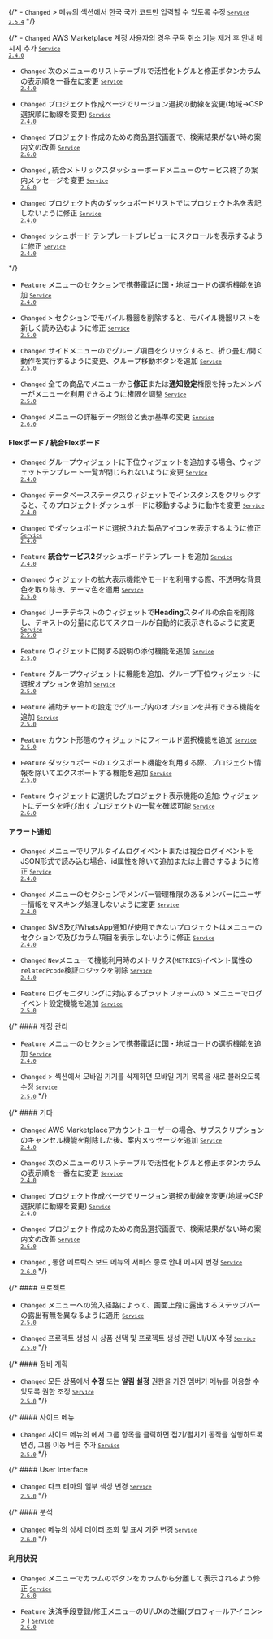 {/* - <code class="Changed">Changed</code> <Cmdname sid="MNU07360" className="uitext" /> &gt; <Cmdname sid="side_accountManagement" className="uitext" /> 메뉴의 <Cmdname sid="account_user_phone" className="uitext" /> 섹션에서 한국 국가 코드만 입력할 수 있도록 수정 <code class='changelog-service'><a href="../release-notes/service/service-2_5_x"><code class='changelog-service'>Service 2.5.4​</code></a></code> */}

{/* - <code class="Changed">Changed</code> AWS Marketplace 계정 사용자의 경우 구독 취소 기능 제거 후 안내 메시지 추가 <code class='changelog-service'><a href="../release-notes/service/service-2_4_x"><code class='changelog-service'>Service 2.4.0​</code></a></code>

- <code class="Changed">Changed</code> 次のメニューのリストテーブルで活性化トグルと修正ボタンカラムの表示順を一番左に変更 <code class='changelog-service'><a href="../release-notes/service/service-2_4_x"><code class='changelog-service'>Service 2.4.0​</code></a></code>

- <code class="Changed">Changed</code> プロジェクト作成ページでリージョン選択の動線を変更(地域→CSP選択順に動線を変更) <code class='changelog-service'><a href="../release-notes/service/service-2_4_x"><code class='changelog-service'>Service 2.4.0​</code></a></code>

- <code class="Changed">Changed</code> プロジェクト作成のための商品選択画面で、検索結果がない時の案内文の改善 <code class='changelog-service'><a href="../release-notes/service/service-2_6_x"><code class='changelog-service'>Service 2.6.0​</code></a></code>

- <code class="Changed">Changed</code> <Cmdname sid="side_integratedDashboard" className="uitext" />, <span class="uitext">統合メトリックスダッシューボード</span>メニューのサービス終了の案内メッセージを変更 <code class='changelog-service'><a href="../release-notes/service/service-2_6_x"><code class='changelog-service'>Service 2.6.0​</code></a></code>

- <code class="Changed">Changed</code> プロジェクト内のダッシュボードリストではプロジェクト名を表記しないように修正 <code class='changelog-service'><a href="../release-notes/service/service-2_4_x"><code class='changelog-service'>Service 2.4.0​</code></a></code>

- <code class="Changed">Changed</code> ッシュボード テンプレートプレビューにスクロールを表示するように修正 <code class='changelog-service'><a href="../release-notes/service/service-2_4_x"><code class='changelog-service'>Service 2.4.0​</code></a></code>

*/}

- <code class="Feature">Feature</code> <Cmdname sid="MNU07360" className="uitext" />メニューの<Cmdname sid="account_user_phone" className="uitext" />セクションで携帯電話に国・地域コードの選択機能を追加 <code class='changelog-service'><a href="../release-notes/service/service-2_4_x"><code class='changelog-service'>Service 2.4.0​</code></a></code>

- <code class="Changed">Changed</code> <Cmdname sid="side_accountManagement" className="uitext" /> &gt; <Cmdname sid="notification_setting" className="uitext" />セクションでモバイル機器を削除すると、モバイル機器リストを新しく読み込むように修正 <code class='changelog-service'><a href="../release-notes/service/service-2_5_x"><code class='changelog-service'>Service 2.5.0​</code></a></code>

- <code class="Changed">Changed</code> サイドメニューの<Cmdname sid="side_projectList" className="uitext" />でグループ項目をクリックすると、折り畳む/開く動作を実行するように変更、グループ移動ボタンを追加 <code class='changelog-service'><a href="../release-notes/service/service-2_5_x"><code class='changelog-service'>Service 2.5.0​</code></a></code>

- <code class="Changed">Changed</code> 全ての商品で<Cmdname sid="side_maintenancePlan" className="uitext" />メニューから<b>修正</b>または<b>通知設定</b>権限を持ったメンバーが<Cmdname sid="side_maintenancePlan" className="uitext" />メニューを利用できるように権限を調整 <code class='changelog-service'><a href="../release-notes/service/service-2_5_x"><code class='changelog-service'>Service 2.5.0​</code></a></code>

- <code class="Changed">Changed</code> <Cmdname sid="side_metricsML" className="uitext" />メニューの詳細データ照会と表示基準の変更 <code class='changelog-service'><a href="../release-notes/service/service-2_6_x"><code class='changelog-service'>Service 2.6.0​</code></a></code>

#### Flexボード / 統合Flexボード​

- <code class="Changed">Changed</code> グループウィジェットに下位ウィジェットを追加する場合、ウィジェットテンプレート一覧が閉じられないように変更 <code class='changelog-service'><a href="../release-notes/service/service-2_4_x"><code class='changelog-service'>Service 2.4.0​</code></a></code>

- <code class="Changed">Changed</code> データベースステータスウィジェットでインスタンスをクリックすると、そのプロジェクトダッシュボードに移動するように動作を変更 <code class='changelog-service'><a href="../release-notes/service/service-2_4_x"><code class='changelog-service'>Service 2.4.0​</code></a></code>

- <code class="Changed">Changed</code> <Cmdname sid="dashboard_list" className="uitext" />でダッシュボードに選択された製品アイコンを表示するように修正 <code class='changelog-service'><a href="../release-notes/service/service-2_4_x"><code class='changelog-service'>Service 2.4.0​</code></a></code>

- <code class="Feature">Feature</code> <b>統合サービス2</b>ダッシュボードテンプレートを追加 <code class='changelog-service'><a href="../release-notes/service/service-2_4_x"><code class='changelog-service'>Service 2.4.0​</code></a></code>

- <code class="Changed">Changed</code> ウィジェットの拡大表示機能や<Cmdname sid="admin" className="uitext" />モードを利用する際、不透明な背景色を取り除き、テーマ色を適用 <code class='changelog-service'><a href="../release-notes/service/service-2_5_x"><code class='changelog-service'>Service 2.5.0​</code></a></code>

- <code class="Changed">Changed</code> リーチテキストのウィジェットで<b>Heading</b>スタイルの余白を削除し、テキストの分量に応じてスクロールが自動的に表示されるように変更 <code class='changelog-service'><a href="../release-notes/service/service-2_5_x"><code class='changelog-service'>Service 2.5.0​</code></a></code>

- <code class="Feature">Feature</code> ウィジェットに関する説明の添付機能を追加 <code class='changelog-service'><a href="../release-notes/service/service-2_5_x"><code class='changelog-service'>Service 2.5.0​</code></a></code>

- <code class="Feature">Feature</code> グループウィジェットに<Cmdname sid="TLT06410" className="uitext" />機能を追加、グループ下位ウィジェットに<Cmdname sid="TLT07805" className="uitext" />選択オプションを追加 <code class='changelog-service'><a href="../release-notes/service/service-2_5_x"><code class='changelog-service'>Service 2.5.0​</code></a></code>

- <code class="Feature">Feature</code> 補助チャートの設定でグループ内のオプションを共有できる<Cmdname sid="BTN07938" className="uitext" />機能を追加 <code class='changelog-service'><a href="../release-notes/service/service-2_5_x"><code class='changelog-service'>Service 2.5.0​</code></a></code>

- <code class="Feature">Feature</code> カウント形態のウィジェットにフィールド選択機能を追加 <code class='changelog-service'><a href="../release-notes/service/service-2_5_x"><code class='changelog-service'>Service 2.5.0​</code></a></code>

- <code class="Feature">Feature</code> ダッシュボードのエクスポート機能を利用する際、プロジェクト情報を除いてエクスポートする機能を追加 <code class='changelog-service'><a href="../release-notes/service/service-2_5_x"><code class='changelog-service'>Service 2.5.0​</code></a></code>

- <code class="Feature">Feature</code> ウィジェットに<span class="uitext">選択したプロジェクト</span>表示機能の追加: ウィジェットにデータを呼び出すプロジェクトの一覧を確認可能 <code class='changelog-service'><a href="../release-notes/service/service-2_6_x"><code class='changelog-service'>Service 2.6.0​</code></a></code>

#### アラート通知

- <code class="Changed">Changed</code> <Cmdname sid="side_eventSetting" className="uitext" /> メニューでリアルタイムログイベントまたは複合ログイベントをJSON形式で読み込む場合、id属性を除いて追加または上書きするように修正 <code class='changelog-service'><a href="../release-notes/service/service-2_4_x"><code class='changelog-service'>Service 2.4.0​</code></a></code>

- <code class="Changed">Changed</code> <Cmdname sid="side_eventNoti" className="uitext" />メニューの<Cmdname sid="alert_receive_settings_by_member" className="uitext" />セクションで<span class="b500">メンバー管理</span>権限のあるメンバーにユーザー情報をマスキング処理しないように変更 <code class='changelog-service'><a href="../release-notes/service/service-2_4_x"><code class='changelog-service'>Service 2.4.0​</code></a></code>

- <code class="Changed">Changed</code> SMS及びWhatsApp通知が使用できないプロジェクトは<Cmdname sid="side_eventNoti" className="uitext" />メニューの<Cmdname sid="alert_receive_settings_by_member" className="uitext" />セクションで<Cmdname sid="sms_alert" className="uitext" />及び<Cmdname sid="TTL06620" className="uitext" />カラム項目を表示しないように修正 <code class='changelog-service'><a href="../release-notes/service/service-2_4_x"><code class='changelog-service'>Service 2.4.0​</code></a></code>

- <code class="Changed">Changed</code> <Cmdname sid="side_eventSetting" className="uitext" /> <code class="newfunc">New</code>メニューで<Cmdname sid="BTN07761" className="uitext" />機能利用時のメトリクス(<code>METRICS</code>)イベント属性の<code>relatedPcode</code>検証ロジックを削除 <code class='changelog-service'><a href="../release-notes/service/service-2_4_x"><code class='changelog-service'>Service 2.4.0​</code></a></code>

- <code class="Feature">Feature</code> ログモニタリングに対応するプラットフォームの<Cmdname sid="side_event" className="uitext" /> &gt; <Cmdname sid="side_eventSetting" className="uitext" />メニューでログイベント設定機能を追加 <code class='changelog-service'><a href="../release-notes/service/service-2_5_x"><code class='changelog-service'>Service 2.5.0​</code></a></code>

{/* #### 계정 관리​

- <code class="Feature">Feature</code> <Cmdname sid="MNU07360" className="uitext" />メニューの<Cmdname sid="account_user_phone" className="uitext" />セクションで携帯電話に国・地域コードの選択機能を追加 <code class='changelog-service'><a href="../release-notes/service/service-2_4_x"><code class='changelog-service'>Service 2.4.0​</code></a></code>

- <code class="Changed">Changed</code> <Cmdname sid="side_accountManagement" className="uitext" /> &gt; <Cmdname sid="notification_setting" className="uitext" /> 섹션에서 모바일 기기를 삭제하면 모바일 기기 목록을 새로 불러오도록 수정 <code class='changelog-service'><a href="../release-notes/service/service-2_5_x"><code class='changelog-service'>Service 2.5.0​</code></a></code> */}

{/* #### 기타​

- <code class="Changed">Changed</code> AWS Marketplaceアカウントユーザーの場合、サブスクリプションのキャンセル機能を削除した後、案内メッセージを追加 <code class='changelog-service'><a href="../release-notes/service/service-2_4_x"><code class='changelog-service'>Service 2.4.0​</code></a></code>

- <code class="Changed">Changed</code> 次のメニューのリストテーブルで活性化トグルと修正ボタンカラムの表示順を一番左に変更 <code class='changelog-service'><a href="../release-notes/service/service-2_4_x"><code class='changelog-service'>Service 2.4.0​</code></a></code>

- <code class="Changed">Changed</code> プロジェクト作成ページでリージョン選択の動線を変更(地域→CSP選択順に動線を変更) <code class='changelog-service'><a href="../release-notes/service/service-2_4_x"><code class='changelog-service'>Service 2.4.0​</code></a></code>

- <code class="Changed">Changed</code> プロジェクト作成のための商品選択画面で、検索結果がない時の案内文の改善 <code class='changelog-service'><a href="../release-notes/service/service-2_6_x"><code class='changelog-service'>Service 2.6.0​</code></a></code>

- <code class="Changed">Changed</code> <Cmdname sid="side_integratedDashboard" className="uitext" />, <span class="uitext">통합 메트릭스 보드</span> 메뉴의 서비스 종료 안내 메시지 변경 <code class='changelog-service'><a href="../release-notes/service/service-2_6_x"><code class='changelog-service'>Service 2.6.0​</code></a></code> */}

{/* #### 프로젝트​

- <code class="Changed">Changed</code> <Cmdname sid="side_agentInstall" className="uitext" />メニューへの流入経路によって、画面上段に露出するステップバーの露出有無を異なるように適用 <code class='changelog-service'><a href="../release-notes/service/service-2_5_x"><code class='changelog-service'>Service 2.5.0​</code></a></code>

- <code class="Changed">Changed</code> 프로젝트 생성 시 상품 선택 및 프로젝트 생성 관련 UI/UX 수정 <code class='changelog-service'><a href="../release-notes/service/service-2_5_x"><code class='changelog-service'>Service 2.5.0​</code></a></code> */}

{/* #### 정비 계획​

- <code class="Changed">Changed</code> 모든 상품에서 <b>수정</b> 또는 <b>알림 설정</b> 권한을 가진 멤버가 <Cmdname sid="side_maintenancePlan" className="uitext" /> 메뉴를 이용할 수 있도록 권한 조정 <code class='changelog-service'><a href="../release-notes/service/service-2_5_x"><code class='changelog-service'>Service 2.5.0​</code></a></code> */}

{/* #### 사이드 메뉴​

- <code class="Changed">Changed</code> 사이드 메뉴의 <Cmdname sid="side_projectList" className="uitext" />에서 그룹 항목을 클릭하면 접기/펼치기 동작을 실행하도록 변경, 그룹 이동 버튼 추가 <code class='changelog-service'><a href="../release-notes/service/service-2_5_x"><code class='changelog-service'>Service 2.5.0​</code></a></code> */}

{/* #### User Interface​

- <code class="Changed">Changed</code> 다크 테마의 일부 색상 변경 <code class='changelog-service'><a href="../release-notes/service/service-2_5_x"><code class='changelog-service'>Service 2.5.0​</code></a></code> */}

{/* #### 분석

- <code class="Changed">Changed</code> <Cmdname sid="side_metricsML" className="uitext" /> 메뉴의 상세 데이터 조회 및 표시 기준 변경 <code class='changelog-service'><a href="../release-notes/service/service-2_6_x"><code class='changelog-service'>Service 2.6.0​</code></a></code> */}

#### 利用状況​

- <code class="Changed">Changed</code> <Cmdname sid="side_projectSubscription" className="uitext" />メニューで<Cmdname sid="status" className="uitext" />カラムの<Cmdname sid="subscribe" className="uitext" />ボタンをカラムから分離して表示されるよう修正 <code class='changelog-service'><a href="../release-notes/service/service-2_6_x"><code class='changelog-service'>Service 2.6.0​</code></a></code>

- <code class="Feature">Feature</code> 決済手段登録/修正メニューのUI/UXの改編(プロフィールアイコン&gt; <Cmdname sid="MNU07361" className="uitext" /> &gt; <Cmdname sid="side_paymentInformation" className="uitext" />) <code class='changelog-service'><a href="../release-notes/service/service-2_6_x"><code class='changelog-service'>Service 2.6.0​</code></a></code>

